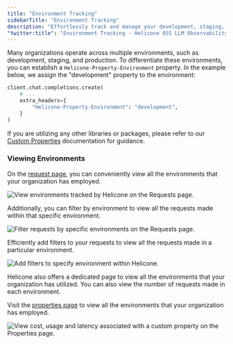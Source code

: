 ```yaml
---
title: "Environment Tracking"
sidebarTitle: "Environment Tracking"
description: "Effortlessly track and manage your development, staging, and production environments with Helicone."
"twitter:title": "Environment Tracking - Helicone OSS LLM Observability"
---
```


Many organizations operate across multiple environments, such as development, staging, and production. To differentiate these environments, you can establish a `Helicone-Property-Environment` property. In the example below, we assign the "development" property to the environment:

```python
client.chat.completions.create(
    # ...
    extra_headers={
        "Helicone-Property-Environment": "development",
    }
)
```

If you are utilizing any other libraries or packages, please refer to our [Custom Properties](/features/advanced-usage/custom-properties) documentation for guidance.

### Viewing Environments

On the [request page](https://www.helicone.ai/requests), you can conveniently view all the environments that your organization has employed.

<Frame>
  <img
    src="/images/environment-cp/1.png"
    alt="View environments tracked by Helicone on the Requests page."
  />
</Frame>

Additionally, you can filter by environment to view all the requests made within that specific environment.

<Frame>
  <img
    src="/images/environment-cp/2.png"
    alt="Filter requests by specific environments on the Requests page."
  />
</Frame>

Efficiently add filters to your requests to view all the requests made in a particular environment.

<Frame>
  <img
    src="/images/environment-cp/3.png"
    alt="Add filters to specify environment within Helicone."
  />
</Frame>

Helicone also offers a dedicated page to view all the environments that your organization has utilized. You can also view the number of requests made in each environment.

Visit the [properties page](https://www.helicone.ai/properties) to view all the environments that your organization has employed.

<Frame>
  <img
    src="/images/environment-cp/4.png"
    alt="View cost, usage and latency associated with a custom property on the Properties page."
  />
</Frame>
